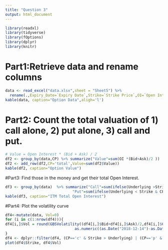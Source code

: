 ```yaml
---
title: "Question 3"
output: html_document
---
```


```r

library(readxl)
library(tidyverse)
library(fOptions)
library(dplyr)
library(knitr)
```


# Part1:Retrieve data and rename columns
```r
data <- read_excel("data.xlsx",sheet = "Sheet5") %>% 
  rename(.,Expiry_Date=`Expiry Date`,Strike=`Strike Price`,OI=`Open Interest`,CP=`Call/Put`)
kable(data, caption="Option Data",aligh='l')
```


# Part2: Count the total valuation of 1) call alone, 2) put alone, 3) call and put.
```r
# Value = Open Interest * (Bid + Ask) / 2
df2 <- group_by(data,CP) %>% summarize("Value"=sum(OI *(Bid+Ask)/2 )) 
df2 <- add_row(df2,CP='total',Value=sum(df2$Value))
kable(df2, caption="Option Value")
```


#Part3: Find those in the money and get their total Open Interest.
```r
df3 <- group_by(data)  %>% summarize("Call"=sum(ifelse(Underlying >Strike & CP=="c", OI,0)), 
                              "Put"=sum(ifelse(Underlying < Strike & CP=="p", OI,0))) 
kable(df3, caption="ITM Total Open Interest")
```

#Part4: Plot the volatility curve
```r
df4<-mutate(data, Vol=0)
for (i in c(1:nrow(df4))){          
df4[i,]$Vol = round(GBSVolatility((df4[i,]$Bid+df4[i,]$Ask)/2,df4[i,]$CP,df4[i,]$Underlying, df4[i,]$Strike,
                               as.numeric((as.Date("2018-12-14")-as.Date("2018-11-17")))/365, r=0.03, b=0),6)
}
df4 <- dplyr::filter(df4, (CP=='c' & Strike > Underlying) | (CP=='p' & Strike < Underlying))
plot(df4$Strike, df4$Vol)
```

